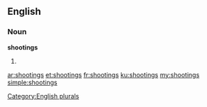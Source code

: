 ==English==

===Noun===
'''shootings'''

# {{plural of|shooting}}

[[Category:English plurals]]

[[ar:shootings]]
[[et:shootings]]
[[fr:shootings]]
[[ku:shootings]]
[[my:shootings]]
[[simple:shootings]]